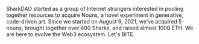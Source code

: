 
SharkDAO started as a group of Internet strangers interested in pooling together resources to acquire Nouns, a novel experiment in generative, code-driven art. Since we started on August 9, 2021, we’ve acquired 5 nouns, brought together over 400 Sharks, and raised almost 1000 ETH. We are here to evolve the Web3 ecosystem. Let's BITE.
